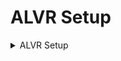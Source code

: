 
# ALVR Setup

<details>
  <summary>ALVR Setup</summary>

1. [**MAKE SURE YOUR HEADSET HAS EYE AND FACE TRACKING ENABLED**](#enabling-eye-and-face-tracking-on-the-headset)
2. Install the [ALVR streamer](https://github.com/alvr-org/ALVR/releases) on the PC and [ALVR client](https://www.meta.com/en-gb/experiences/alvr/7674846229245715/) on the Quest Pro if you have not already.
Follow the [ALVR Install instructions](https://github.com/alvr-org/ALVR/wiki/Installation-guide) if this is your first time using ALVR.
3. Launch ALVR streamer and set `Eye and face tracking` to `VRCFaceTracking`.
4. Start the client on the Quest Pro and connect.
5. Install the **ALVR Module** from the VRCFaceTracking module repository.

</details>

<!-- #### If you are planning on using a USB cable instead of Wi-Fi streaming for the ALVR connection

1. Follow the [Official ALVR Community Instructions](https://github.com/alvr-org/ALVR/wiki/ALVR-wired-setup-(ALVR-over-USB)) for setting up the USB connection.
2. Change the text in the `questProIP` file to `127.0.0.1` -->